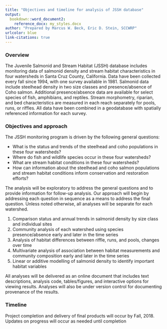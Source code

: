 ```yaml
---
title: "Objectives and timeline for analysis of JSSH database"
output: 
  bookdown::word_document2:
    reference_docx: my_styles.docx
author: "Prepared by Marcus W. Beck, Eric D. Stein, SCCWRP"
urlcolor: blue
link-citations: true
---
```


### Overview

The Juvenile Salmonid and Stream Habitat (JSSH) database includes monitoring data of salmonid density and stream habitat characteristics in four watersheds in Santa Cruz County, California.  Data have been collected every fall since 1994, with one survey available in 1981.  Salmonid data include steelhead density in two size classes and presence/absence of Coho salmon. Additional presence/absence data are available for select species of fish, amphibians, and reptiles.  Stream morphometry, riparian, and bed characteristics are measured in each reach separately for pools, runs, or riffles.  All data have been combined in a geodatabase with spatially referenced information for each survey.  

### Objectives and approach

The JSSH monitoring program is driven by the following general questions:

* What is the status and trends of the steelhead and coho populations in these four watersheds?
* Where do fish and wildlife species occur in these four watersheds? 
* What are stream habitat conditions in these four watersheds?
* How can information about the steelhead and coho salmon populations and stream habitat conditions inform conservation and restoration efforts?  

The analysis will be exploratory to address the general questions and to provide information for follow-up analysis. Our approach will begin by addressing each question in sequence as a means to address the final question.  Unless noted otherwise, all analyses will be separate for each watershed. 

1) Comparison status and annual trends in salmonid density by size class and individual sites
1) Community analysis of each watershed using species presence/absence early and later in the time series
1) Analysis of habitat differences between riffle, runs, and pools, changes over time
1) Multivariate analysis of association between habitat measurements and community composition early and later in the time series
1) Linear or additive modelling of salmonid density to identify important habitat variables

All analyses will be delivered as an online document that includes text descriptions, analysis code, tables/figures, and interactive options for viewing results.  Analyses will also be under version control for documenting provenance of the results. 

### Timeline

Project completion and delivery of final products will occur by Fall, 2018. Updates on progress will occur as needed until completion

